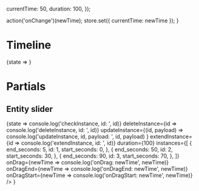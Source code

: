 

  currentTime: 50,
  duration: 100,
});

  action('onChange')(newTime);
  store.set({ currentTime: newTime });
}

<Meta title="Components/Timeline" />

# Timeline

<Preview>
  <Story name="Timeline">
    <State store={store}>
      {state =>
        <Timeline
          currentTime={state.currentTime}
          duration={state.duration}
          onChange={onChange}
        />
      }
     </State>
  </Story>
</Preview>

<Props of={Timeline} />

# Partials

## Entity slider

<Preview>
  <Story name="Entity Slider" >
    <State store={store}>
      {state =>
        <RangeSlider
      checkInstance={id => console.log('checkInstance, id: ', id)}
      deleteInstance={id => console.log('deleteInstance, id: ', id)}
      updateInstance={(id, payload) =>
        console.log('updateInstance, id, payload: ', id, payload)
      }
      extendInstance={id => console.log('extendInstance, id: ', id)}
      duration={100}
      instances={[
        {
          end_seconds: 5,
          id: 1,
          start_seconds: 0,
        },
        {
          end_seconds: 50,
          id: 2,
          start_seconds: 30,
        },
        {
          end_seconds: 90,
          id: 3,
          start_seconds: 70,
        },
      ]}
      onDrag={newTime => console.log('onDrag: newTime', newTime)}
      onDragEnd={newTime => console.log('onDragEnd: newTime', newTime)}
      onDragStart={newTime => console.log('onDragStart: newTime', newTime)}
    />
      }
     </State>
  </Story>
</Preview>
